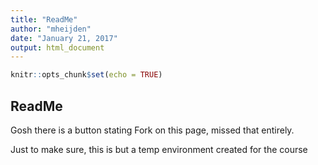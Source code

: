 ---
title: "ReadMe"
author: "mheijden"
date: "January 21, 2017"
output: html_document
---

```{r setup, include=FALSE}
knitr::opts_chunk$set(echo = TRUE)
```

## ReadMe
Gosh there is a button stating Fork on this page, missed that entirely.

Just to make sure, this is but a temp environment created for the course
